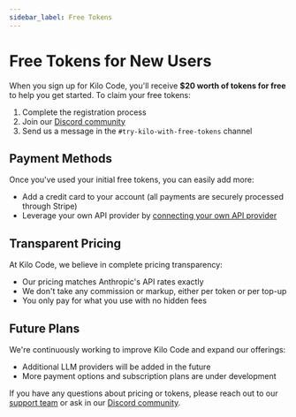 ```yaml
---
sidebar_label: Free Tokens
---
```



# Free Tokens for New Users

When you sign up for Kilo Code, you'll receive **$20 worth of tokens for free** to help you get started. To claim your free tokens:

1. Complete the registration process
2. Join our <a href={DISCORD_URL} target='_blank'>Discord community</a>
3. Send us a message in the `#try-kilo-with-free-tokens` channel

## Payment Methods

Once you've used your initial free tokens, you can easily add more:

- Add a credit card to your account (all payments are securely processed through Stripe)
- Leverage your own API provider by [connecting your own API provider](/getting-started/connecting-api-provider.md)

## Transparent Pricing

At Kilo Code, we believe in complete pricing transparency:

- Our pricing matches Anthropic's API rates exactly
- We don't take any commission or markup, either per token or per top-up
- You only pay for what you use with no hidden fees

## Future Plans

We're continuously working to improve Kilo Code and expand our offerings:

- Additional LLM providers will be added in the future
- More payment options and subscription plans are under development

If you have any questions about pricing or tokens, please reach out to our [support team](mailto:hi@kilocode.ai) or ask in our <a href={DISCORD_URL} target='_blank'>Discord community</a>.